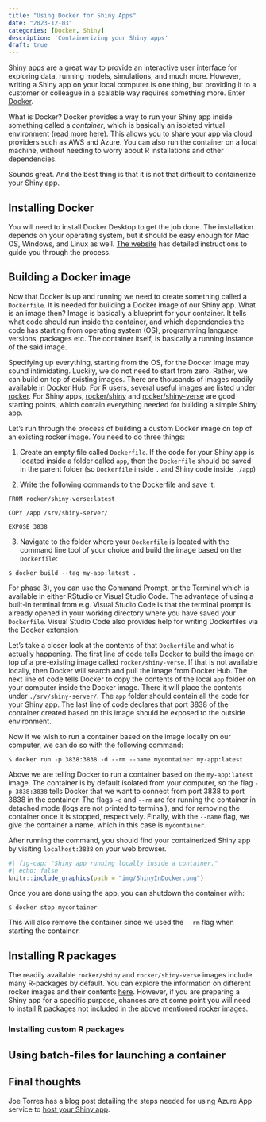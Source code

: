 ```yaml
---
title: "Using Docker for Shiny Apps"
date: "2023-12-03"
categories: [Docker, Shiny]
description: 'Containerizing your Shiny apps'
draft: true
---
```


[Shiny apps](https://shiny.rstudio.com/) are a great way to provide an interactive user interface for exploring data, running models, simulations, and much more. However, writing a Shiny app on your local computer is one thing, but providing it to a customer or colleague in a scalable way requires something more. Enter [Docker](https://www.docker.com/).

What is Docker? Docker provides a way to run your Shiny app inside something called a *container*, which is basically an isolated virtual environment ([read more here](https://www.docker.com/resources/what-container/)). This allows you to share your app via cloud providers such as AWS and Azure. You can also run the container on a local machine, without needing to worry about R installations and other dependencies.

Sounds great. And the best thing is that it is not that difficult to containerize your Shiny app.

## Installing Docker

You will need to install Docker Desktop to get the job done. The installation depends on your operating system, but it should be easy enough for Mac OS, Windows, and Linux as well. [The website](https://www.docker.com/products/docker-desktop/) has detailed instructions to guide you through the process.

<!--
### Installation for Windows

The most convenient way for running Docker on Windows in by installing Docker Desktop. The requirements needed for running this application are listed [here](https://docs.docker.com/desktop/install/windows-install/). For Windows versions 10/11, you will basically need to install WSL 2 to run docker. Look at the link above for detailed instructions.
-->

## Building a Docker image

Now that Docker is up and running we need to create something called a `Dockerfile`. It is needed for building a Docker image of our Shiny app. What is an image then? Image is basically a blueprint for your container. It tells what code should run inside the container, and which dependencies the code has starting from operating system (OS), programming language versions, packages etc. The container itself, is basically a running instance of the said image.

Specifying up everything, starting from the OS, for the Docker image may sound intimidating. Luckily, we do not need to start from zero. Rather, we can build on top of existing images. There are thousands of images readily available in Docker Hub. For R users, several useful images are listed under [rocker](https://hub.docker.com/u/rocker). For Shiny apps, [rocker/shiny](https://hub.docker.com/r/rocker/shiny) and [rocker/shiny-verse](https://hub.docker.com/r/rocker/shiny-verse) are good starting points, which contain everything needed for building a simple Shiny app.

Let's run through the process of building a custom Docker image on top of an existing rocker image. You need to do three things:

1) Create an empty file called `Dockerfile`. If the code for your Shiny app is located inside a folder called `app`, then the `Dockerfile` should be saved in the parent folder (so `Dockerfile` inside `.` and Shiny code inside `./app`)

2) Write the following commands to the Dockerfile and save it:

```
FROM rocker/shiny-verse:latest

COPY /app /srv/shiny-server/

EXPOSE 3838
```

3) Navigate to the folder where your `Dockerfile` is located with the command line tool of your choice and build the image based on the `Dockerfile`:

```
$ docker build --tag my-app:latest .
```

For phase 3), you can use the Command Prompt, or the Terminal which is available in either RStudio or Visual Studio Code. The advantage of using a built-in terminal from e.g. Visual Studio Code is that the terminal prompt is already opened in your working directory where you have saved your `Dockerfile`. Visual Studio Code also provides help for writing Dockerfiles via the Docker extension.

Let's take a closer look at the contents of that `Dockerfile` and what is actually happening. The first line of code tells Docker to build the image on top of a pre-existing image called `rocker/shiny-verse`. If that is not available locally, then Docker will search and pull the image from Docker Hub. The next line of code tells Docker to copy the contents of the local `app` folder on your computer inside the Docker image. There it will place the contents under `./srv/shiny-server/`. The `app` folder should contain all the code for your Shiny app. The last line of code declares that port 3838 of the container created based on this image should be exposed to the outside environment.

Now if we wish to run a container based on the image locally on our computer, we can do so with the following command:

```
$ docker run -p 3838:3838 -d --rm --name mycontainer my-app:latest
```

Above we are telling Docker to run a container based on the `my-app:latest` image. The container is by default isolated from your computer, so the flag `-p 3838:3838` tells Docker that we want to connect from port 3838 to port 3838 in the container. The flags `-d` and `--rm` are for running the container in detached mode (logs are not printed to terminal), and for removing the container once it is stopped, respectively. Finally, with the `--name` flag, we give the container a name, which in this case is `mycontainer`.

After running the command, you should find your containerized Shiny app by visiting `localhost:3838` on your web browser.

```r
#| fig-cap: "Shiny app running locally inside a container."
#| echo: false
knitr::include_graphics(path = "img/ShinyInDocker.png")
```


Once you are done using the app, you can shutdown the container with:

```
$ docker stop mycontainer
```

This will also remove the container since we used the `--rm` flag when starting the container.

## Installing R packages

The readily available `rocker/shiny` and `rocker/shiny-verse` images include many R-packages by default. You can explore the information on different rocker images and their contents [here](https://github.com/rocker-org/rocker-versioned2/wiki). However, if you are preparing a Shiny app for a specific purpose, chances are at some point you will need to install R packages not included in the above mentioned rocker images.



### Installing custom R packages

## Using batch-files for launching a container

## Final thoughts

Joe Torres has a blog post detailing the steps needed for using Azure App service to [host your Shiny app](https://joetorres531.medium.com/build-an-enterprise-ready-r-shiny-app-with-azure-and-docker-a87c73028d97).